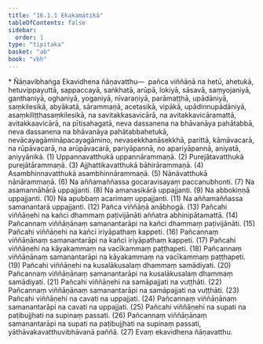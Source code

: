 ```yaml
---
title: "16.1.1 Ekakamātikā"
tableOfContents: false
sidebar:
  order: 1
type: "tipitaka"
basket: "ab"
book: "vbh"
---
```



<DynamicBreadcrumb />

<Paragraph type="center" book="vbh">
* Ñāṇavibhaṅga
</Paragraph>



<Division number="751" book="vbh">

<Paragraph number="2203" book="vbh">
Ekavidhena ñāṇavatthu—  pañca viññāṇā na hetū, ahetukā, hetuvippayuttā, sappaccayā, saṅkhatā, arūpā, lokiyā, sāsavā, saṃyojaniyā, ganthaniyā, oghaniyā, yoganiyā, nīvaraṇiyā, parāmaṭṭhā, upādāniyā, saṃkilesikā, abyākatā, sārammaṇā, acetasikā, vipākā, upādinnupādāniyā, asaṃkiliṭṭhasaṃkilesikā, na savitakkasavicārā, na avitakkavicāramattā, avitakkaavicārā, na pītisahagatā, neva dassanena na bhāvanāya pahātabbā, neva dassanena na bhāvanāya pahātabbahetukā, nevācayagāmināpacayagāmino, nevasekkhanāsekkhā, parittā, kāmāvacarā, na rūpāvacarā, na arūpāvacarā, pariyāpannā, no apariyāpannā, aniyatā, aniyyānikā. (1)
</Paragraph>

<Paragraph number="2204" book="vbh">
Uppannavatthukā uppannārammaṇā. (2)
</Paragraph>

<Paragraph number="2205" book="vbh">
Purejātavatthukā purejātārammaṇā. (3)
</Paragraph>

<Paragraph number="2206" book="vbh">
Ajjhattikavatthukā bāhirārammaṇā. (4)
</Paragraph>

<Paragraph number="2207" book="vbh">
Asambhinnavatthukā asambhinnārammaṇā. (5)
</Paragraph>

<Paragraph number="2208" book="vbh">
Nānāvatthukā nānārammaṇā. (6)
</Paragraph>

<Paragraph number="2209" book="vbh">
Na aññamaññassa gocaravisayaṃ paccanubhonti. (7)
</Paragraph>

<Paragraph number="2210" book="vbh">
Na asamannāhārā uppajjanti. (8)
</Paragraph>

<Paragraph number="2211" book="vbh">
Na amanasikārā uppajjanti. (9)
</Paragraph>

<Paragraph number="2212" book="vbh">
Na abbokiṇṇā uppajjanti. (10)
</Paragraph>

<Paragraph number="2213" book="vbh">
Na apubbaṃ acarimaṃ uppajjanti. (11)
</Paragraph>

<Paragraph number="2214" book="vbh">
Na aññamaññassa samanantarā uppajjanti. (12)
</Paragraph>

<Paragraph number="2215" book="vbh">
Pañca viññāṇā anābhogā. (13)
</Paragraph>

<Paragraph number="2216" book="vbh">
Pañcahi viññāṇehi na kañci dhammaṃ paṭivijānāti aññatra abhinipātamattā. (14)
</Paragraph>

<Paragraph number="2217" book="vbh">
Pañcannaṃ viññāṇānaṃ samanantarāpi na kañci dhammaṃ paṭivijānāti. (15)
</Paragraph>

<Paragraph number="2218" book="vbh">
Pañcahi viññāṇehi na kañci iriyāpathaṃ kappeti. (16)
</Paragraph>

<Paragraph number="2219" book="vbh">
Pañcannaṃ viññāṇānaṃ samanantarāpi na kañci iriyāpathaṃ kappeti. (17)
</Paragraph>

<Paragraph number="2220" book="vbh">
Pañcahi viññāṇehi na kāyakammaṃ na vacīkammaṃ paṭṭhapeti. (18)
</Paragraph>

<Paragraph number="2221" book="vbh">
Pañcannaṃ viññāṇānaṃ samanantarāpi na kāyakammaṃ na vacīkammaṃ paṭṭhapeti. (19)
</Paragraph>

<Paragraph number="2222" book="vbh">
Pañcahi viññāṇehi na kusalākusalaṃ dhammaṃ samādiyati. (20)
</Paragraph>

<Paragraph number="2223" book="vbh">
Pañcannaṃ viññāṇānaṃ samanantarāpi na kusalākusalaṃ dhammaṃ samādiyati. (21)
</Paragraph>

<Paragraph number="2224" book="vbh">
Pañcahi viññāṇehi na samāpajjati na vuṭṭhāti. (22)
</Paragraph>

<Paragraph number="2225" book="vbh">
Pañcannaṃ viññāṇānaṃ samanantarāpi na samāpajjati na vuṭṭhāti. (23)
</Paragraph>

<Paragraph number="2226" book="vbh">
Pañcahi viññāṇehi na cavati na uppajjati. (24)
</Paragraph>

<Paragraph number="2227" book="vbh">
Pañcannaṃ viññāṇānaṃ samanantarāpi na cavati na uppajjati. (25)
</Paragraph>

<Paragraph number="2228" book="vbh">
Pañcahi viññāṇehi na supati na paṭibujjhati na supinaṃ passati. (26)
</Paragraph>

<Paragraph number="2229" book="vbh">
Pañcannaṃ viññāṇānaṃ samanantarāpi na supati na paṭibujjhati na supinaṃ passati, yāthāvakavatthuvibhāvanā paññā. (27)

</Paragraph>
</Division>

<Paragraph number="2230" type="center" book="vbh">
Evaṃ ekavidhena ñāṇavatthu.
</Paragraph>